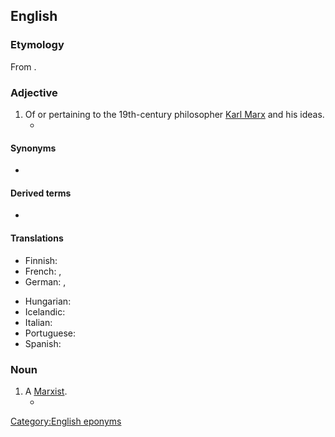 ==English==
{{wikipedia|Karl Marx}}

===Etymology===
From {{suffix|en|Marx|ian}}.

===Adjective===
{{en-adj}}

# Of or pertaining to the 19th-century philosopher [[w:Karl Marx|Karl Marx]] and his ideas. {{defdate|from 19th c.}}
#* {{quote-text|en|year=2005|author=Bruce Philp|title=Reduction, Rationality and Game Theory in Marxian Economics|page=3|passage=But to use game theory in a '''Marxian''' setting requires more that simply adopting the tools and methods of non-cooperative game theory, root and branch.}}

====Synonyms====
* {{l|en|Marxist}}

====Derived terms====
* {{l|en|Marxian unemployment}}

====Translations====
{{trans-top|of or pertaining to Karl Marx and his ideas}}
* Finnish: {{t+|fi|marxilainen}}
* French: {{t+|fr|marxien|m}}, {{t+|fr|marxiste|m|f}}
* German: {{t|de|marxsch}}, {{t|de|Marx'sch}}
{{trans-mid}}
* Hungarian: {{t|hu|marxi}}
* Icelandic: {{t|is|marxískur|m}}
* Italian: {{t+|it|marxiano|m}}
* Portuguese: {{t|pt|marxiano|m}}
* Spanish: {{t+|es|marxiano|m}}
{{trans-bottom}}

===Noun===
{{en-noun}}

# A [[Marxist#Noun|Marxist]]. {{defdate|from 19th c.}}
#* {{RQ:Fitzgerald Tender is the Night|chapter=V|page=215|passage=Hannan turned from the piano and said, winking at the others: "Mac thinks a '''Marxian''' is somebody who went to St Mark's school."}}

[[Category:English eponyms]]